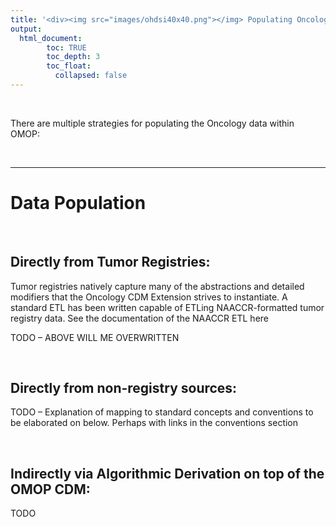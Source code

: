 ```yaml
---
title: '<div><img src="images/ohdsi40x40.png"></img> Populating Oncology Data</div>'
output: 
  html_document:
        toc: TRUE
        toc_depth: 3
        toc_float:
          collapsed: false
---
```


<br>

There are multiple strategies for populating the Oncology data within OMOP:


<br>

---

# **Data Population**

<br>

## Directly from Tumor Registries: 

Tumor registries natively capture many of the abstractions and detailed modifiers that the Oncology CDM Extension strives to instantiate. A standard ETL has been written capable of ETLing NAACCR-formatted tumor registry data. See the documentation of the NAACCR ETL here

TODO -- ABOVE WILL ME OVERWRITTEN 

<br>

## Directly from non-registry sources: 

TODO -- Explanation of mapping to standard concepts and conventions to be elaborated on below. Perhaps with links in the conventions section

<br>

## Indirectly via Algorithmic Derivation on top of the OMOP CDM:
TODO